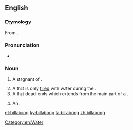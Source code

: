 ==English==

===Etymology===
From {{etyl|wrh|en}} {{m|wrh|bilabang}}.

===Pronunciation===
* {{rhymes|ɒŋ|lang=en}}

===Noun===
{{en-noun}}

# {{context|Australia|lang=en}} A stagnant {{l|en|pool}} of {{l|en|water}}.
# A {{l|en|streambed}} that is only [[filled]] with water during the {{l|en|rainy season}}.
# A {{l|en|channel}} that dead-ends which extends from the main part of a {{l|en|river}}.
# {{context|Australia|rare|lang=en}} An {{l|en|oxbow lake}}.

[[Category:en:Water]]

[[et:billabong]]
[[ky:billabong]]
[[ta:billabong]]
[[zh:billabong]]